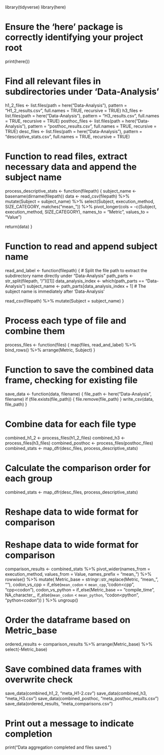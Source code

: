 library(tidyverse)
library(here)

# Ensure the 'here' package is correctly identifying your project root
print(here())

# Find all relevant files in subdirectories under 'Data-Analysis'
h1_2_files <- list.files(path = here("Data-Analysis"), pattern = "H1_2_results.csv", full.names = TRUE, recursive = TRUE)
h3_files <- list.files(path = here("Data-Analysis"), pattern = "H3_results.csv", full.names = TRUE, recursive = TRUE)
posthoc_files <- list.files(path = here("Data-Analysis"), pattern = "posthoc_results.csv", full.names = TRUE, recursive = TRUE)
desc_files <- list.files(path = here("Data-Analysis"), pattern = "descriptive_stats.csv", full.names = TRUE, recursive = TRUE)


# Function to read files, extract necessary data and append the subject name
process_descriptive_stats <- function(filepath) {
  subject_name <- basename(dirname(filepath))
  data <- read_csv(filepath) %>%
    mutate(Subject = subject_name) %>%
    select(Subject, execution_method, SIZE_CATEGORY, matches("mean_")) %>%
    pivot_longer(cols = -c(Subject, execution_method, SIZE_CATEGORY), names_to = "Metric", values_to = "Value")
  
  return(data)
}

# Function to read and append subject name
read_and_label <- function(filepath) {
  # Split the file path to extract the subdirectory name directly under "Data-Analysis"
  path_parts <- str_split(filepath, "/")[[1]]
  data_analysis_index <- which(path_parts == "Data-Analysis")
  subject_name <- path_parts[data_analysis_index + 1]  # The subject name is immediately after 'Data-Analysis'
  
  read_csv(filepath) %>% 
    mutate(Subject = subject_name)
}

# Process each type of file and combine them
process_files <- function(files) {
  map(files, read_and_label) %>%
    bind_rows() %>%
    arrange(Metric, Subject)
}

# Function to save the combined data frame, checking for existing file
save_data <- function(data, filename) {
  file_path <- here("Data-Analysis", filename)
  if (file.exists(file_path)) {
    file.remove(file_path)
  }
  write_csv(data, file_path)
}

# Combine data for each file type
combined_h1_2 <- process_files(h1_2_files)
combined_h3 <- process_files(h3_files)
combined_posthoc <- process_files(posthoc_files)
combined_stats <- map_dfr(desc_files, process_descriptive_stats)

# Calculate the comparison order for each group
combined_stats <- map_dfr(desc_files, process_descriptive_stats)

# Reshape data to wide format for comparison
# Reshape data to wide format for comparison
comparison_results <- combined_stats %>%
  pivot_wider(names_from = execution_method, values_from = Value, names_prefix = "mean_") %>%
  rowwise() %>%
  mutate(
    Metric_base = stringr::str_replace(Metric, "mean_", ""),
    codon_vs_cpp = if_else(`mean_codon` < `mean_cpp`, "codon<cpp", "cpp<codon"),
    codon_vs_python = if_else(Metric_base == "compile_time", NA_character_, 
                              if_else(`mean_codon` < `mean_python`, "codon<python", "python<codon"))
  ) %>%
  ungroup()

# Order the dataframe based on Metric_base
ordered_results <- comparison_results %>%
  arrange(Metric_base) %>%
  select(-Metric_base) 

# Save combined data frames with overwrite check
save_data(combined_h1_2, "meta_H1-2.csv")
save_data(combined_h3, "meta_H3.csv")
save_data(combined_posthoc, "meta_posthoc_results.csv")
save_data(ordered_results, "meta_comparisons.csv")

# Print out a message to indicate completion
print("Data aggregation completed and files saved.")

